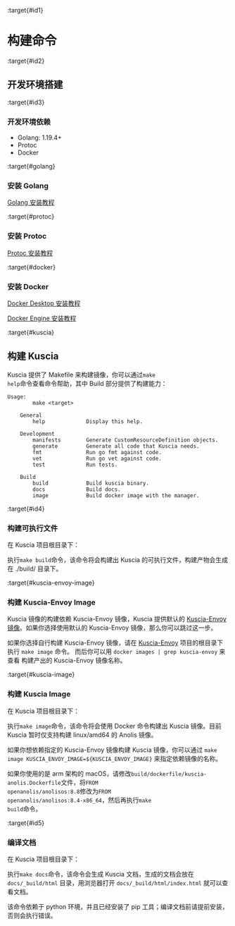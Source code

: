 :target{#id1}

# 构建命令

:target{#id2}

## 开发环境搭建

:target{#id3}

### 开发环境依赖

- Golang: 1.19.4+
- Protoc
- Docker

:target{#golang}

### 安装 Golang

[Golang 安装教程](https://go.dev/doc/install)

:target{#protoc}

### 安装 Protoc

[Protoc 安装教程](https://github.com/protocolbuffers/protobuf)

:target{#docker}

### 安装 Docker

[Docker Desktop 安装教程](https://docs.docker.com/desktop/)

[Docker Engine 安装教程](https://docs.docker.com/engine/install/)

:target{#kuscia}

## 构建 Kuscia

Kuscia 提供了 Makefile 来构建镜像，你可以通过<code>make help</code>命令查看命令帮助，其中 Build 部分提供了构建能力：

```shell
Usage:
        make <target>

    General
        help             Display this help.

    Development
        manifests        Generate CustomResourceDefinition objects.
        generate         Generate all code that Kuscia needs.
        fmt              Run go fmt against code.
        vet              Run go vet against code.
        test             Run tests.

    Build
        build            Build kuscia binary.
        docs             Build docs.
        image            Build docker image with the manager.
```

:target{#id4}

### 构建可执行文件

在 Kuscia 项目根目录下：

执行<code>make build</code>命令，该命令将会构建出 Kuscia 的可执行文件，构建产物会生成在 ./build/ 目录下。

:target{#kuscia-envoy-image}

### 构建 Kuscia-Envoy Image

Kuscia 镜像的构建依赖 Kuscia-Envoy 镜像，Kuscia 提供默认的 [Kuscia-Envoy 镜像](https://hub.docker.com/r/secretflow/kuscia-envoy/tags)。如果你选择使用默认的 Kuscia-Envoy 镜像，那么你可以跳过这一步。

如果你选择自行构建 Kuscia-Envoy 镜像，请在 [Kuscia-Envoy](https://github.com/secretflow/kuscia-envoy) 项目的根目录下执行 <code>make image</code> 命令。 而后你可以用 <code>docker images | grep kuscia-envoy</code> 来查看
构建产出的 Kuscia-Envoy 镜像名称。

:target{#kuscia-image}

### 构建 Kuscia Image

在 Kuscia 项目根目录下：

执行<code>make image</code>命令，该命令将会使用 Docker 命令构建出 Kuscia 镜像。目前 Kuscia 暂时仅支持构建 linux/amd64 的 Anolis 镜像。

如果你想依赖指定的 Kuscia-Envoy 镜像构建 Kuscia 镜像，你可以通过 <code>make image KUSCIA\_ENVOY\_IMAGE=$\{KUSCIA\_ENVOY\_IMAGE}</code> 来指定依赖镜像的名称。

如果你使用的是 arm 架构的 macOS，请修改<code>build/dockerfile/kuscia-anolis.Dockerfile</code>文件，将<code>FROM openanolis/anolisos:8.8</code>修改为<code>FROM openanolis/anolisos:8.4-x86\_64</code>，然后再执行<code>make build</code>命令。

:target{#id5}

### 编译文档

在 Kuscia 项目根目录下：

执行<code>make docs</code>命令，该命令会生成 Kuscia 文档，生成的文档会放在 <code>docs/\_build/html</code> 目录，用浏览器打开 <code>docs/\_build/html/index.html</code> 就可以查看文档。

该命令依赖于 python 环境，并且已经安装了 pip 工具；编译文档前请提前安装，否则会执行错误。

